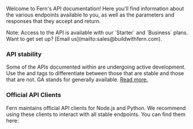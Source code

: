 Welcome to Fern's API documentation! Here you'll find information about the various endpoints available to you,
as well as the parameters and responses that they accept and return.

<Callout intent="tip">
  Note: Access to the API is available with our `Starter` and `Business` plans. Want to get set up? [Email us](mailto:sales@buildwithfern.com).
</Callout>

### API stability

Some of the APIs documented within are undergoing active development. Use the <Availability type="beta" /> and <Availability type="GA"/>
tags to differentiate between those that are stable and those that are not. GA stands for generally available. [Read more.](/fern-definition/availability)

### Official API Clients

Fern maintains official API clients for Node.js and Python. We recommend using these clients to interact with all stable endpoints. You can find them here:

<Cards>
  <Card
    title="Node/Typescript"
    icon="fa-brands fa-node"
    href="https://github.com/fern-api/node-sdk"
  />
  <Card
    title="Python"
    icon="fa-brands fa-python"
    href="https://github.com/fern-api/python-sdk"
  />
</Cards>
